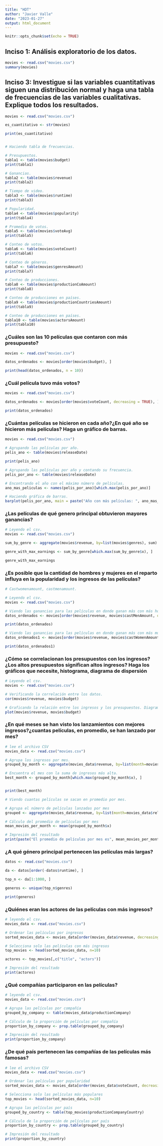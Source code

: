 ```yaml
---
title: "HDT"
author: "Javier Valle"
date: "2023-01-27"
output: html_document
---
```


```r
knitr::opts_chunk$set(echo = TRUE)
```

## Inciso 1:  Análisis exploratorio de los datos.


```r
movies <- read.csv("movies.csv")
summary(movies)

```

## Inciso 3: Investigue si las variables cuantitativas siguen una distribución normal y haga una tabla de frecuencias de las variables cualitativas. Explique todos los resultados.


```r
movies <- read.csv("movies.csv")

es_cuantitativo <- str(movies)

print(es_cuantitativo)


# Haciendo tabla de frecuencias.

# Presupuestos.
tabla1 <- table(movies$budget)
print(tabla1)

# Ganancias.
tabla2 <- table(movies$revenue)
print(tabla2)

# Tiempo de video.
tabla3 <- table(movies$runtime)
print(tabla3)

# Popularidad.
tabla4 <- table(movies$popularity)
print(tabla4)

# Promedio de votos.
tabla5 <- table(movies$voteAvg)
print(tabla5)

# Conteo de votos.
tabla6 <- table(movies$voteCount)
print(tabla6)

# Conteo de géneros.
tabla7 <- table(movies$genresAmount)
print(tabla7)

# Conteo de producciones.
tabla8 <- table(movies$productionCoAmount)
print(tabla8)

# Conteo de producciones en países.
tabla9 <- table(movies$productionCountriesAmount)
print(tabla9)

# Conteo de producciones en países.
tabla10 <- table(movies$actorsAmount)
print(tabla10)
```



### ¿Cuáles son las 10 películas que contaron con más presupuesto?

```r
movies <- read.csv("movies.csv")

datos_ordenados <- movies[order(movies$budget), ]

print(head(datos_ordenados, n = 10))

```

### ¿Cuál película tuvo más votos?

```r
movies <- read.csv("movies.csv")

datos_ordenados <- movies[order(movies$voteCount, decreasing = TRUE), ]

print(datos_ordenados)
```

### ¿Cuántas películas se hicieron en cada año?¿En qué año se hicieron más películas? Haga un gráfico de barras.
```r
movies <- read.csv("movies.csv")

# Agrupando las películas por año.
pelis_ano <- table(movies$releaseDate)

print(pelis_ano)

# Agrupando las películas por año y contando su frecuencia.
pelis_por_ano <- table(movies$releaseDate)

# Encontrando el año con el máximo número de películas.
ano_mas_peliculas <- names(pelis_por_ano)[which.max(pelis_por_ano)]

# Haciendo gráfica de barras.
barplot(pelis_por_ano, main = paste("Año con más películas: ", ano_mas_peliculas))
```


### ¿Las películas de qué genero principal obtuvieron mayores ganancias?

```r

# Leyendo el csv.
movies <- read.csv("movies.csv")

sum_by_genre <- aggregate(movies$revenue, by=list(movies$genres), sum)

genre_with_max_earnings <- sum_by_genre[which.max(sum_by_genre$x), ]

genre_with_max_earnings
```

### ¿Es posible que la cantidad de hombres y mujeres en el reparto influya en la popularidad y los ingresos de las películas?
```r

# Castwomenamount, castmenamount.

# Leyendo el csv.
movies <- read.csv("movies.csv")

# Viendo las ganancias para las películas en donde ganan más con más hombres.
datos_ordenados <- movies[order(movies$revenue, movies$castMenAmount, decreasing = TRUE), ]

print(datos_ordenados)

# Viendo las ganancias para las películas en donde ganan más con más mujeres.
datos_ordenados1 <- movies[order(movies$revenue, movies$castWomenAmount, decreasing = TRUE), ]

print(datos_ordenados1)
```


### ¿Cómo se correlacionan los presupuestos con los ingresos? ¿Los altos presupuestos significan altos ingresos? Haga los gráficos que necesite, histograma, diagrama de dispersión
```r

# Leyendo el csv.
movies <- read.csv("movies.csv")

# Verificando la correlación entre los datos.
cor(movies$revenue, movies$budget)

# Graficando la relación entre los ingresos y los presupuestos. Diagrama de dispersión.
plot(movies$revenue, movies$budget)

```

### ¿En qué meses se han visto los lanzamientos con mejores ingresos?¿cuantas películas, en promedio, se han lanzado por mes?
```r
# lee el archivo CSV
movies_data <- read.csv("movies.csv")

# Agrupa los ingresos por mes.
grouped_by_month <- aggregate(movies_data$revenue, by=list(month=movies_data$releaseDate), FUN=sum)

# Encuentra el mes con la suma de ingresos más alta.
best_month <- grouped_by_month[which.max(grouped_by_month$x), ]


print(best_month)

# Viendo cuantas películas se sacan en promedio por mes.

# Agrupa el número de películas lanzadas por mes
grouped <- aggregate(movies_data$revenue, by=list(month=movies_data$releaseDate), FUN=length)

# Cálculo del promedio de películas por mes
mean_movies_per_month <- mean(grouped_by_month$x)

# Impresión del resultado
print(paste("El promedio de películas por mes es", mean_movies_per_month))

```

### ¿A qué género principal pertenecen las películas más largas?
```r

datos <- read.csv("movies.csv")

da <- datos[order(-datos$runtime), ]

top_n <- da[1:1000, ]

generos <- unique(top_n$genres)

print(generos)

```

### ¿Quiénes eran los actores de las películas con más ingresos?
```r

# leyendo el csv.
movies_data <- read.csv("movies.csv")

# Ordenar las películas por ingresos
sorted_movies_data <- movies_data[order(movies_data$revenue, decreasing = TRUE),]

# Selecciona solo las películas con más ingresos
top_movies <- head(sorted_movies_data, n=10)

actores <- top_movies[,c("title", "actors")]

# Impresión del resultado
print(actores)

```

### ¿Qué compañías participaron en las películas?
```r

# leyendo el csv.
movies_data <- read.csv("movies.csv")

# Agrupa las películas por compañía
grouped_by_company <- table(movies_data$productionCompany)

# Cálculo de la proporción de películas por compañía
proportion_by_company <- prop.table(grouped_by_company)

# Impresión del resultado
print(proportion_by_company)

```

### ¿De qué país pertenecen las compañías de las películas más famosas?
```r

# lee el archivo CSV
movies_data <- read.csv("movies.csv")

# Ordenar las películas por popularidad
sorted_movies_data <- movies_data[order(movies_data$voteCount, decreasing = TRUE),]

# Selecciona solo las películas más populares
top_movies <- head(sorted_movies_data, n=10)

# Agrupa las películas por país
grouped_by_country <- table(top_movies$productionCompanyCountry)

# Cálculo de la proporción de películas por país
proportion_by_country <- prop.table(grouped_by_country)

# Impresión del resultado
print(proportion_by_country)


```













